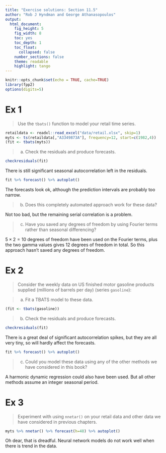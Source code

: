 ---
title: "Exercise solutions: Section 11.5"
author: "Rob J Hyndman and George Athanasopoulos"
output:
  html_document:
    fig_height: 5
    fig_width: 8
    toc: yes
    toc_depth: 1
    toc_float:
      collapsed: false
    number_sections: false
    theme: readable
    highlight: tango
---

```{r setup, include=FALSE}
knitr::opts_chunk$set(echo = TRUE, cache=TRUE)
library(fpp2)
options(digits=5)
```

# Ex 1
> Use the `tbats()` function to model your retail time series.

```{r retail}
retaildata <- readxl::read_excel("data/retail.xlsx", skip=1)
myts <- ts(retaildata[,"A3349873A"], frequency=12, start=c(1982,4))
(fit <- tbats(myts))
```

> a. Check the residuals and produce forecasts.

```{r}
checkresiduals(fit)
```

There is still significant seasonal autocorrelation left in the residuals.

```{r}
fit %>% forecast() %>% autoplot()
```

The forecasts look ok, although the prediction intervals are probably too narrow.

>  b. Does this completely automated approach work for these data?

Not too bad, but the remaining serial correlation is a problem.

> c. Have you saved any degrees of freedom by using Fourier terms rather than seasonal differencing?

$5\times2=10$ degrees of freedom have been used on the Fourier terms, plus the two gamma values gives 12 degrees of freedom in total. So this approach hasn't saved any degrees of freedom.


# Ex 2
> Consider the weekly data on US finished motor gasoline products supplied (millions of barrels per day) (series `gasoline`):

> a. Fit a TBATS model to these data.

```{r}
(fit <- tbats(gasoline))
```

> b. Check the residuals and produce forecasts.


```{r}
checkresiduals(fit)
```

There is a great deal of significant autocorrelation spikes, but they are all very tiny, so will hardly affect the forecasts.

```{r}
fit %>% forecast() %>% autoplot()
```

> c. Could you model these data using any of the other methods we have considered in this book?

A harmonic dynamic regression could also have been used. But all other methods assume an integer seasonal period.

# Ex 3
> Experiment with using `nnetar()` on your retail data and other data we have considered in previous chapters.

```{r, dependson='retail'}
myts %>% nnetar() %>% forecast(h=48) %>% autoplot()
```

Oh dear, that is dreadful. Neural network models do not work well when there is trend in the data.



